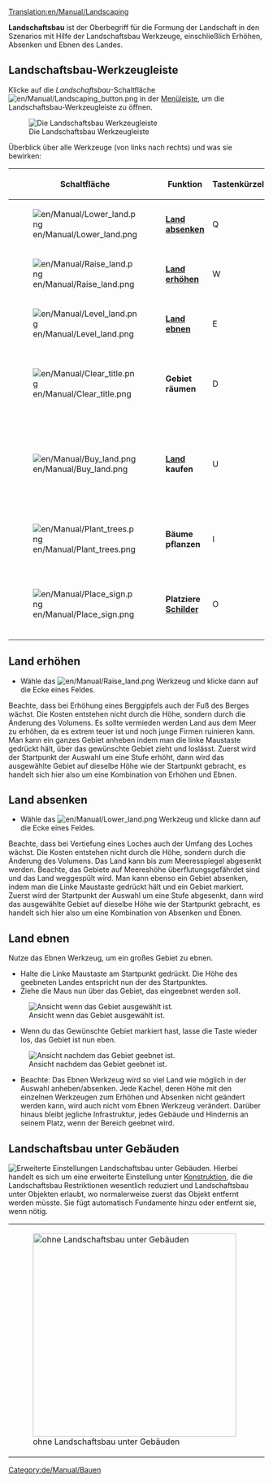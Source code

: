 [[Translation:en/Manual/Landscaping]]
{{de/Übersetzung|en/Manual/Landscaping|99}}
{{de/Manual/Tutorial/Tutorial}}{{de/Manual/Inhaltsverzeichnis}}

'''Landschaftsbau''' ist der Oberbegriff für die Formung der Landschaft in den Szenarios mit Hilfe der Landschaftsbau Werkzeuge, einschließlich Erhöhen, Absenken und Ebnen des Landes.

==Landschaftsbau-Werkzeugleiste==
Klicke auf die ''Landschaftsbau''-Schaltfläche [[File:en/Manual/Landscaping button.png]] in der [[de/Manual/Spieloberfläche|Menüleiste]], um die Landschaftsbau-Werkzeugleiste zu öffnen.

[[File:en/Manual/Landscaping toolbar.png|none|frame|Die Landschaftsbau Werkzeugleiste]]

Überblick über alle Werkzeuge (von links nach rechts) und was sie bewirken:

{| {{en/Wikitable}}
|- style="background:#efefef"
!Schaltfläche
!width='160'|Funktion
!Tastenkürzel
!Beschreibung
|-
|[[File:en/Manual/Lower land.png]]||'''[[#land-absenken|Land absenken]]'''||Q
|
|-
|[[File:en/Manual/Raise land.png]]||'''[[#land-erhohen|Land erhöhen]]'''||W
|
|-
|[[File:en/Manual/Level land.png]]||'''[[#land-ebnen|Land ebnen]]'''||E
|
|-
|[[File:en/Manual/Clear title.png]]||'''Gebiet räumen'''||D
|Räumt ein Feld vollständig. Nicht auf jedes Feld anwendbar. 
|-
|[[File:en/Manual/Buy land.png]]||'''[[de/Land|Land]] kaufen'''||U
|Reserviert das Land, verhindert Bebauung durch Städte oder Gegenspieler.
|-
|[[File:en/Manual/Plant trees.png]]||'''Bäume pflanzen'''||I
|Öffnet das Menü zum Aufforsten von Bäumen.
|-
|[[File:en/Manual/Place sign.png]]||'''Platziere [[de/Schild|Schilder]]'''||O
|Platziert Schilder mit Beschriftungen für den Spieler.
|}

==Land erhöhen==
* Wähle das [[File:en/Manual/Raise land.png]] Werkzeug und klicke dann auf die Ecke eines Feldes.
Beachte, dass bei Erhöhung eines Berggipfels auch der Fuß des Berges wächst. Die Kosten entstehen nicht durch die Höhe, sondern durch die Änderung des Volumens. Es sollte vermieden werden Land aus dem Meer zu erhöhen, da es extrem teuer ist und noch junge Firmen ruinieren kann.
Man kann ein ganzes Gebiet anheben indem man die linke Maustaste gedrückt hält, über das gewünschte Gebiet zieht und loslässt. Zuerst wird der Startpunkt der Auswahl um eine Stufe erhöht, dann wird das ausgewählte Gebiet auf dieselbe Höhe wie der Startpunkt gebracht, es handelt sich hier also um eine Kombination von Erhöhen und Ebnen.

==Land absenken==
* Wähle das [[File:en/Manual/Lower land.png]] Werkzeug und klicke dann auf die Ecke eines Feldes.
Beachte, dass bei Vertiefung eines Loches auch der Umfang des Loches wächst. Die Kosten entstehen nicht durch die Höhe, sondern durch die Änderung des Volumens. Das Land kann bis zum Meeresspiegel abgesenkt werden. Beachte, das Gebiete auf Meereshöhe überflutungsgefährdet sind und das Land weggespült wird.
Man kann ebenso ein Gebiet absenken, indem man die Linke Maustaste gedrückt hält und ein Gebiet markiert. Zuerst wird der Startpunkt der Auswahl um eine Stufe abgesenkt, dann wird das ausgewählte Gebiet auf dieselbe Höhe wie der Startpunkt gebracht, es handelt sich hier also um eine Kombination von Absenken und Ebnen.

==Land ebnen==
Nutze das Ebnen Werkzeug, um ein großes Gebiet zu ebnen.

* Halte die Linke Maustaste am Startpunkt gedrückt. Die Höhe des geebneten Landes entspricht nun der des Startpunktes.
* Ziehe die Maus nun über das Gebiet, das eingeebnet werden soll.
[[File:en/Manual/Level land before.png|center|frame|Ansicht wenn das Gebiet ausgewählt ist.]]
*Wenn du das Gewünschte Gebiet markiert hast, lasse die Taste wieder los, das Gebiet ist nun eben.
[[File:en/Manual/Level land after.png|center|frame|Ansicht nachdem das Gebiet geebnet ist.]]
*Beachte: Das Ebnen Werkzeug wird so viel Land wie möglich in der Auswahl anheben/absenken. Jede Kachel, deren Höhe mit den einzelnen Werkzeugen zum Erhöhen und Absenken nicht geändert werden kann, wird auch nicht vom Ebnen Werkzeug verändert. Darüber hinaus bleibt jegliche Infrastruktur, jedes Gebäude und Hindernis an seinem Platz, wenn der Bereich geebnet wird.

==Landschaftsbau unter Gebäuden==
[[File:en/Manual/Autoslope.png|right|frame|Erweiterte Einstellungen ''Landschaftsbau unter Gebäuden''.]]
Hierbei handelt es sich um eine erweiterte Einstellung unter [[de/Konstruktion|Konstruktion]], die die Landschaftsbau Restriktionen wesentlich reduziert und Landschaftsbau unter Objekten erlaubt, wo normalerweise zuerst das Objekt entfernt werden müsste. Sie fügt automatisch Fundamente hinzu oder entfernt sie, wenn nötig.
{|
|[[File:en/Manual/Terraformoff.png|none|thumb|400px|ohne Landschaftsbau unter Gebäuden]]
|[[File:en/Manual/Terraformon.png|none|thumb|400px|mit Landschaftsbau unter Gebäuden]]
|}

{{en/Feature|0.6}}
[[Category:de/Manual/Bauen]]